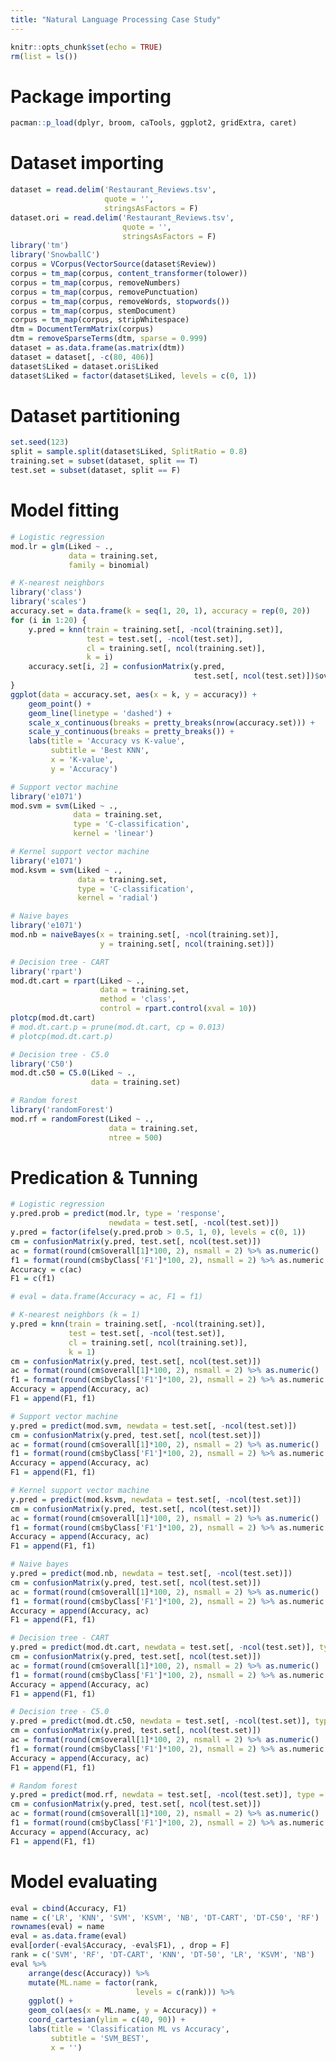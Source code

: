 ```yaml
---
title: "Natural Language Processing Case Study"
---
```


```r
knitr::opts_chunk$set(echo = TRUE)
rm(list = ls())
```

# Package importing
```r
pacman::p_load(dplyr, broom, caTools, ggplot2, gridExtra, caret)
```

# Dataset importing
```r
dataset = read.delim('Restaurant_Reviews.tsv',
                     quote = '',
                     stringsAsFactors = F)
dataset.ori = read.delim('Restaurant_Reviews.tsv', 
                         quote = '',
                         stringsAsFactors = F)
library('tm')
library('SnowballC')
corpus = VCorpus(VectorSource(dataset$Review))
corpus = tm_map(corpus, content_transformer(tolower))
corpus = tm_map(corpus, removeNumbers)
corpus = tm_map(corpus, removePunctuation)
corpus = tm_map(corpus, removeWords, stopwords())
corpus = tm_map(corpus, stemDocument)
corpus = tm_map(corpus, stripWhitespace)
dtm = DocumentTermMatrix(corpus)
dtm = removeSparseTerms(dtm, sparse = 0.999)
dataset = as.data.frame(as.matrix(dtm))
dataset = dataset[, -c(80, 406)]
dataset$Liked = dataset.ori$Liked
dataset$Liked = factor(dataset$Liked, levels = c(0, 1))
```

# Dataset partitioning
```r
set.seed(123)
split = sample.split(dataset$Liked, SplitRatio = 0.8)
training.set = subset(dataset, split == T)
test.set = subset(dataset, split == F)
```

# Model fitting
```r
# Logistic regression
mod.lr = glm(Liked ~ .,
             data = training.set,
             family = binomial)

# K-nearest neighbors
library('class')
library('scales')
accuracy.set = data.frame(k = seq(1, 20, 1), accuracy = rep(0, 20))
for (i in 1:20) {
    y.pred = knn(train = training.set[, -ncol(training.set)], 
                 test = test.set[, -ncol(test.set)],
                 cl = training.set[, ncol(training.set)],
                 k = i)
    accuracy.set[i, 2] = confusionMatrix(y.pred, 
                                         test.set[, ncol(test.set)])$overall[1]
}
ggplot(data = accuracy.set, aes(x = k, y = accuracy)) +
    geom_point() +
    geom_line(linetype = 'dashed') +
    scale_x_continuous(breaks = pretty_breaks(nrow(accuracy.set))) +
    scale_y_continuous(breaks = pretty_breaks()) +
    labs(title = 'Accuracy vs K-value',
         subtitle = 'Best KNN',
         x = 'K-value',
         y = 'Accuracy')

# Support vector machine
library('e1071')
mod.svm = svm(Liked ~ .,
              data = training.set,
              type = 'C-classification',
              kernel = 'linear')

# Kernel support vector machine
library('e1071')
mod.ksvm = svm(Liked ~ .,
               data = training.set,
               type = 'C-classification',
               kernel = 'radial')

# Naive bayes
library('e1071')
mod.nb = naiveBayes(x = training.set[, -ncol(training.set)],
                    y = training.set[, ncol(training.set)])

# Decision tree - CART
library('rpart')
mod.dt.cart = rpart(Liked ~ .,
                    data = training.set,
                    method = 'class',
                    control = rpart.control(xval = 10))
plotcp(mod.dt.cart)
# mod.dt.cart.p = prune(mod.dt.cart, cp = 0.013)
# plotcp(mod.dt.cart.p)

# Decision tree - C5.0
library('C50')
mod.dt.c50 = C5.0(Liked ~ .,
                  data = training.set)

# Random forest
library('randomForest')
mod.rf = randomForest(Liked ~ .,
                      data = training.set,
                      ntree = 500)
```

# Predication & Tunning
```r
# Logistic regression
y.pred.prob = predict(mod.lr, type = 'response', 
                      newdata = test.set[, -ncol(test.set)])
y.pred = factor(ifelse(y.pred.prob > 0.5, 1, 0), levels = c(0, 1))
cm = confusionMatrix(y.pred, test.set[, ncol(test.set)])
ac = format(round(cm$overall[1]*100, 2), nsmall = 2) %>% as.numeric()
f1 = format(round(cm$byClass['F1']*100, 2), nsmall = 2) %>% as.numeric
Accuracy = c(ac)
F1 = c(f1)

# eval = data.frame(Accuracy = ac, F1 = f1)

# K-nearest neighbors (k = 1)
y.pred = knn(train = training.set[, -ncol(training.set)],
             test = test.set[, -ncol(test.set)],
             cl = training.set[, ncol(training.set)],
             k = 1)
cm = confusionMatrix(y.pred, test.set[, ncol(test.set)])
ac = format(round(cm$overall[1]*100, 2), nsmall = 2) %>% as.numeric()
f1 = format(round(cm$byClass['F1']*100, 2), nsmall = 2) %>% as.numeric
Accuracy = append(Accuracy, ac)
F1 = append(F1, f1)

# Support vector machine
y.pred = predict(mod.svm, newdata = test.set[, -ncol(test.set)])
cm = confusionMatrix(y.pred, test.set[, ncol(test.set)])
ac = format(round(cm$overall[1]*100, 2), nsmall = 2) %>% as.numeric()
f1 = format(round(cm$byClass['F1']*100, 2), nsmall = 2) %>% as.numeric
Accuracy = append(Accuracy, ac)
F1 = append(F1, f1)

# Kernel support vector machine
y.pred = predict(mod.ksvm, newdata = test.set[, -ncol(test.set)])
cm = confusionMatrix(y.pred, test.set[, ncol(test.set)])
ac = format(round(cm$overall[1]*100, 2), nsmall = 2) %>% as.numeric()
f1 = format(round(cm$byClass['F1']*100, 2), nsmall = 2) %>% as.numeric
Accuracy = append(Accuracy, ac)
F1 = append(F1, f1)

# Naive bayes
y.pred = predict(mod.nb, newdata = test.set[, -ncol(test.set)])
cm = confusionMatrix(y.pred, test.set[, ncol(test.set)])
ac = format(round(cm$overall[1]*100, 2), nsmall = 2) %>% as.numeric()
f1 = format(round(cm$byClass['F1']*100, 2), nsmall = 2) %>% as.numeric
Accuracy = append(Accuracy, ac)
F1 = append(F1, f1)

# Decision tree - CART
y.pred = predict(mod.dt.cart, newdata = test.set[, -ncol(test.set)], type = 'class')
cm = confusionMatrix(y.pred, test.set[, ncol(test.set)])
ac = format(round(cm$overall[1]*100, 2), nsmall = 2) %>% as.numeric()
f1 = format(round(cm$byClass['F1']*100, 2), nsmall = 2) %>% as.numeric
Accuracy = append(Accuracy, ac)
F1 = append(F1, f1)

# Decision tree - C5.0
y.pred = predict(mod.dt.c50, newdata = test.set[, -ncol(test.set)], type = 'class')
cm = confusionMatrix(y.pred, test.set[, ncol(test.set)])
ac = format(round(cm$overall[1]*100, 2), nsmall = 2) %>% as.numeric()
f1 = format(round(cm$byClass['F1']*100, 2), nsmall = 2) %>% as.numeric
Accuracy = append(Accuracy, ac)
F1 = append(F1, f1)

# Random forest
y.pred = predict(mod.rf, newdata = test.set[, -ncol(test.set)], type = 'class')
cm = confusionMatrix(y.pred, test.set[, ncol(test.set)])
ac = format(round(cm$overall[1]*100, 2), nsmall = 2) %>% as.numeric()
f1 = format(round(cm$byClass['F1']*100, 2), nsmall = 2) %>% as.numeric
Accuracy = append(Accuracy, ac)
F1 = append(F1, f1)
```

# Model evaluating
```r
eval = cbind(Accuracy, F1)
name = c('LR', 'KNN', 'SVM', 'KSVM', 'NB', 'DT-CART', 'DT-C50', 'RF')
rownames(eval) = name
eval = as.data.frame(eval)
eval[order(-eval$Accuracy, -eval$F1), , drop = F]
rank = c('SVM', 'RF', 'DT-CART', 'KNN', 'DT-50', 'LR', 'KSVM', 'NB')
eval %>%
    arrange(desc(Accuracy)) %>%
    mutate(ML.name = factor(rank,
                            levels = c(rank))) %>%
    ggplot() +
    geom_col(aes(x = ML.name, y = Accuracy)) +
    coord_cartesian(ylim = c(40, 90)) +
    labs(title = 'Classification ML vs Accuracy',
         subtitle = 'SVM_BEST',
         x = '')
```
